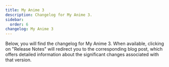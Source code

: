 ```yaml
---
title: My Anime 3
description: Changelog for My Anime 3.
sidebar:
  order: 6
changelog: My Anime 3
---
```



Below, you will find the changelog for My Anime 3. When available, clicking on "Release Notes" will redirect you to
the corresponding blog post, which offers detailed information about the significant changes associated with that version.

<Changelog name="My Anime 3" />
